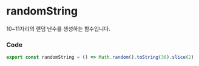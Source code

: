 
<BackTop />

# randomString

10~11자리의 랜덤 난수를 생성하는 함수입니다.

### Code

```ts filename="services/utils/index.ts"
export const randomString = () => Math.random().toString(36).slice(2)
```

<Comment />
